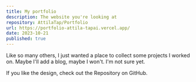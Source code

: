 ```yaml
---
title: My portfolio
description: The website you're looking at
repository: AttilaTap/Portfolio
url: https://portfolio-attila-tapai.vercel.app/
date: 2023-10-21
published: true
---
```



Like so many others, I just wanted a place to collect some projects I worked on. Maybe I'll add a blog, maybe I won't. I'm not sure yet.

If you like the design, check out the Repository on GitHub.

